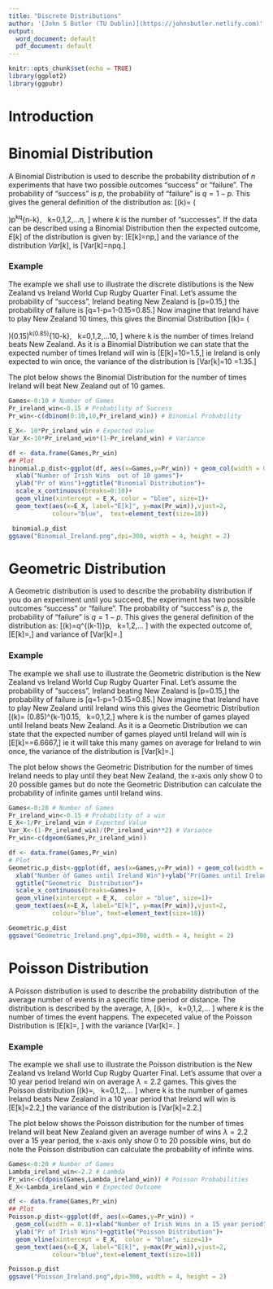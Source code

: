 ```yaml
---
title: "Discrete Distributions"
author: '[John S Butler (TU Dublin)](https://johnsbutler.netlify.com)'
output:
  word_document: default
  pdf_document: default
---
```


```r
knitr::opts_chunk$set(echo = TRUE)
library(ggplot2)
library(ggpubr)

```
# Introduction



# Binomial Distribution
A Binomial Distribution is used to describe the probability distribution of $n$ experiments that have two possible outcomes "success" or "failure".
The probability of "success" is $p$, the probability of "failure" is $q=1-p$.
This gives the general definition of the distribution as:
\[\Pr(k)= \left( \begin{array}{c}
	n  \\
	k  \\
	\end{array} \right)p^kq^{n-k}, \ \ k=0,1,2,...n, \]
where $k$ is the number of "successes". 
If the data can be described using a Binomial Distribution then the expected outcome, $E[k]$ of the distribution is given by:
\[E[k]=np,\]
and the variance of the distribution $Var[k]$, is 
\[Var[k]=npq.\]
	
### Example
The example we shall use to illustrate the discrete distibutions is the New Zealand vs Ireland World Cup Rugby Quarter Final.
Let's assume the probability of "success", Ireland beating New Zealand is 
\[p=0.15,\]
the probability of failure is 
\[q=1-p=1-0.15=0.85.\]
Now imagine that Ireland have to play New Zealand 10 times, this gives the Binomial Distribution
\[\Pr(k)= \left( \begin{array}{c}
	10  \\
	k  \\
	\end{array} \right)(0.15)^k(0.85)^{10-k}, \ \ k=0,1,2,...10, \]
	where k is the number of times Ireland beats New Zealand.
As it is a Binomial Distribution we can state that the expected number of times Ireland will win is
\[E[k]=10\times0.15=1.5,\]
ie Ireland is only expected to win once, the variance of the distribution is 
\[Var[k]=10\times 0.15 \times 0.85=1.35.\]

The plot below shows the Binomial Distribution for the number of times Ireland will beat New Zealand out of 10 games.

```r
Games<-0:10 # Number of Games
Pr_ireland_win<-0.15 # Probability of Success
Pr_win<-c(dbinom(0:10,10,Pr_ireland_win)) # Binomial Probability 

E_X<- 10*Pr_ireland_win # Expected Value
Var_X<-10*Pr_ireland_win*(1-Pr_ireland_win) # Variance

df <- data.frame(Games,Pr_win)
## Plot
binomial.p_dist<-ggplot(df, aes(x=Games,y=Pr_win)) + geom_col(width = 0.1)+
  xlab("Number of Irish Wins  out of 10 games")+
  ylab("Pr of Wins")+ggtitle("Binomial Distribution")+
  scale_x_continuous(breaks=0:10)+ 
  geom_vline(xintercept = E_X, color = "blue", size=1)+
  geom_text(aes(x=E_X, label="E[k]", y=max(Pr_win)),vjust=2, 
            colour="blue",  text=element_text(size=18))

 binomial.p_dist
ggsave("Binomial_Ireland.png",dpi=300, width = 4, height = 2)
```

# Geometric Distribution

A Geometric distribution is used to describe the probability distribution if you do an experiment until you succeed, the experiment has two possible outcomes "success" or "failure".
The probability of "success" is $p$, the probability of "failure" is $q=1-p$.
This gives the general definition of the distribution as:
\[\Pr(k)=q^{(k-1)}p, \ \ k=1,2,... \]
with the expected outcome of,
\[E[k]=\frac{1}{p},\] 
and variance of 
\[Var[k]=\frac{q}{p^2}.\]
	
### Example

The example we shall use to illustrate the Geometric distribution is the New Zealand vs Ireland World Cup Rugby Quarter Final.
Let's assume the probability of "success", Ireland beating New Zealand is 
\[p=0.15,\]
the probability of failure is 
\[q=1-p=1-0.15=0.85.\]
Now imagine that Ireland have to play New Zealand until Ireland wins this gives the Geometric Distribution
\[\Pr(k)= (0.85)^{k-1}0.15, \ \ k=0,1,2,\cdots \]
	where k is the number of games played until Ireland beats New Zealand.
As it is a Geometic Distribution we can state that the expected number of games played until Ireland will win is
\[E[k]=\frac{1}{0.15}=6.6667,\]
ie it will take this many games on average for Ireland to win once, the variance of the distribution is 
\[Var[k]=\frac{0.85}{0.15^2}.\]

The plot below shows the Geometric Distribution for the number of times Ireland needs to play until they beat New Zealand, the x-axis only show $0$ to $20$ possible games but do note the Geometric Distribution can calculate the probability of infinite games until Ireland wins.
```r
Games<-0:20 # Number of Games
Pr_ireland_win<-0.15 # Probability of a win
E_X<-1/Pr_ireland_win # Expected Value
Var_X<-(1-Pr_ireland_win)/(Pr_ireland_win**2) # Variance
Pr_win<-c(dgeom(Games,Pr_ireland_win))

df <- data.frame(Games,Pr_win)
# Plot
Geometric.p_dist<-ggplot(df, aes(x=Games,y=Pr_win)) + geom_col(width = 0.1)+
  xlab("Number of Games until Ireland Win")+ylab("Pr(Games until Ireland Win)")+
  ggtitle("Geometric  Distribution")+
  scale_x_continuous(breaks=Games)+ 
  geom_vline(xintercept = E_X,  color = "blue", size=1)+
  geom_text(aes(x=E_X, label="E[k]", y=max(Pr_win)),vjust=2, 
            colour="blue", text=element_text(size=18))

Geometric.p_dist
ggsave("Geometric_Ireland.png",dpi=300, width = 4, height = 2)

```


# Poisson Distribution
A Poisson distribution  is used to describe the probability distribution of the average number of events in a specific time period or distance.
The distribution is described by the average, $\lambda$,
\[\Pr(k)=\frac{\lambda^ke^{-\lambda}}{k!}, \ \ k=0,1,2,... \]
where $k$ is the number of times the event happens. The expeceted value of the Poisson Distribution is
\[E[k]=\lambda, \]
with the variance
\[Var[k]=\lambda. \]

### Example
The example we shall use to illustrate the Poisson distribution is the New Zealand vs Ireland World Cup Rugby Quarter Final.
Let's assume that over a 10 year period Ireland win on average $\lambda=2.2$ games. This gives the Poisson distribution
\[\Pr(k)=\frac{2.2^ke^{-2.2}}{k!}, \ \ k=0,1,2,... \]
	where k is the number of games Ireland beats New Zealand in a 10 year period that Ireland will win is 
\[E[k]=2.2,\]
the variance of the distribution is 
\[Var[k]=2.2.\]

The plot below shows the Poisson distribution for the number of times Ireland will beat New Zealand given an average number of wins $\lambda=2.2$ over a 15 year period, the x-axis only show $0$ to $20$ possible wins, but do note the Poisson distribution can calculate the probability of infinite wins.

```r
Games<-0:20 # Number of Games
Lambda_ireland_win<-2.2 # Lambda
Pr_win<-c(dpois(Games,Lambda_ireland_win)) # Poisson Probabilities
E_X<-Lambda_ireland_win # Expected Outcome

df <- data.frame(Games,Pr_win)
## Plot
Poisson.p_dist<-ggplot(df, aes(x=Games,y=Pr_win)) + 
  geom_col(width = 0.1)+xlab("Number of Irish Wins in a 15 year period")+
  ylab("Pr of Irish Wins")+ggtitle("Poisson Distribution")+ 
  geom_vline(xintercept = E_X,  color = "blue", size=1)+
  geom_text(aes(x=E_X, label="E[k]", y=max(Pr_win)),vjust=2,
            colour="blue",text=element_text(size=18))

Poisson.p_dist
ggsave("Poisson_Ireland.png",dpi=300, width = 4, height = 2)

```
